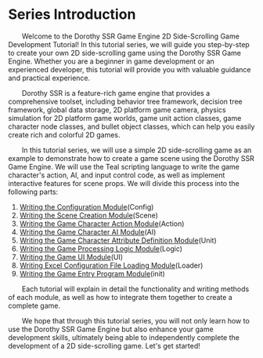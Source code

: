 
# Series Introduction

&emsp;&emsp;Welcome to the Dorothy SSR Game Engine 2D Side-Scrolling Game Development Tutorial! In this tutorial series, we will guide you step-by-step to create your own 2D side-scrolling game using the Dorothy SSR Game Engine. Whether you are a beginner in game development or an experienced developer, this tutorial will provide you with valuable guidance and practical experience.

&emsp;&emsp;Dorothy SSR is a feature-rich game engine that provides a comprehensive toolset, including behavior tree framework, decision tree framework, global data storage, 2D platform game camera, physics simulation for 2D platform game worlds, game unit action classes, game character node classes, and bullet object classes, which can help you easily create rich and colorful 2D games.

&emsp;&emsp;In this tutorial series, we will use a simple 2D side-scrolling game as an example to demonstrate how to create a game scene using the Dorothy SSR Game Engine. We will use the Teal scripting language to write the game character's action, AI, and input control code, as well as implement interactive features for scene props. We will divide this process into the following parts:

   1. [Writing the Configuration Module](config)(Config)
   2. [Writing the Scene Creation Module](scene)(Scene)
   3. [Writing the Game Character Action Module](action)(Action)
   4. [Writing the Game Character AI Module](ai)(AI)
   5. [Writing the Game Character Attribute Definition Module](unit)(Unit)
   6. [Writing the Game Processing Logic Module](logic)(Logic)
   7. [Writing the Game UI Module](ui)(UI)
   8. [Writing Excel Configuration File Loading Module](loader)(Loader)
   9. [Writing the Game Entry Program Module](init)(init)

&emsp;&emsp;Each tutorial will explain in detail the functionality and writing methods of each module, as well as how to integrate them together to create a complete game.

&emsp;&emsp;We hope that through this tutorial series, you will not only learn how to use the Dorothy SSR Game Engine but also enhance your game development skills, ultimately being able to independently complete the development of a 2D side-scrolling game. Let's get started!